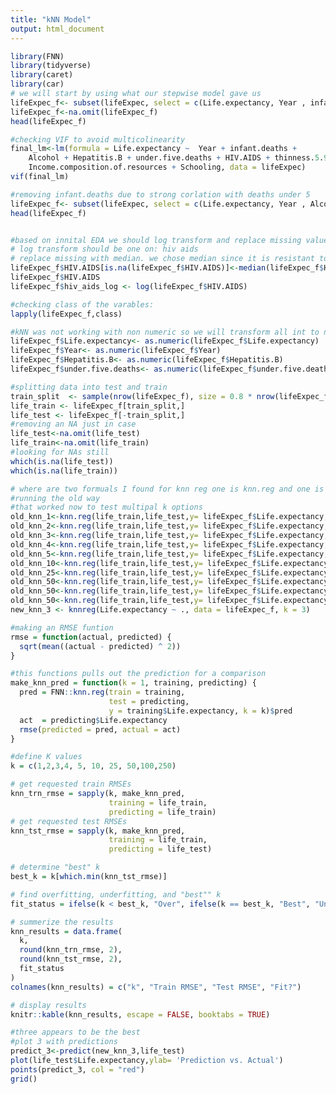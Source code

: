 ```yaml
---
title: "kNN Model"
output: html_document
---
```

```R
library(FNN)
library(tidyverse)
library(caret)
library(car)
# we will start by using what our stepwise model gave us
lifeExpec_f<- subset(lifeExpec, select = c(Life.expectancy, Year , infant.deaths, Alcohol, Hepatitis.B, under.five.deaths, HIV.AIDS, thinness.5.9.years, Income.composition.of.resources, Schooling))
lifeExpec_f<-na.omit(lifeExpec_f)
head(lifeExpec_f)

#checking VIF to avoid multicolinearity
final_lm<-lm(formula = Life.expectancy ~  Year + infant.deaths + 
    Alcohol + Hepatitis.B + under.five.deaths + HIV.AIDS + thinness.5.9.years + 
    Income.composition.of.resources + Schooling, data = lifeExpec)
vif(final_lm)

#removing infant.deaths due to strong corlation with deaths under 5
lifeExpec_f<- subset(lifeExpec, select = c(Life.expectancy, Year , Alcohol, Hepatitis.B, under.five.deaths, HIV.AIDS, thinness.5.9.years, Income.composition.of.resources, Schooling))
head(lifeExpec_f)


#based on innital EDA we should log transform and replace missing values with median
# log transform should be one on: hiv aids
# replace missing with median. we chose median since it is resistant to outliars and given our cook's D plot from obj 1 we saw some potential outliars
lifeExpec_f$HIV.AIDS[is.na(lifeExpec_f$HIV.AIDS)]<-median(lifeExpec_f$HIV.AIDS,na.rm=T)
lifeExpec_f$HIV.AIDS
lifeExpec_f$hiv_aids_log <- log(lifeExpec_f$HIV.AIDS)

#checking class of the varables:
lapply(lifeExpec_f,class)

#kNN was not working with non numeric so we will transform all int to numeric variables here
lifeExpec_f$Life.expectancy<- as.numeric(lifeExpec_f$Life.expectancy)
lifeExpec_f$Year<- as.numeric(lifeExpec_f$Year)
lifeExpec_f$Hepatitis.B<- as.numeric(lifeExpec_f$Hepatitis.B)
lifeExpec_f$under.five.deaths<- as.numeric(lifeExpec_f$under.five.deaths)

#splitting data into test and train
train_split  <- sample(nrow(lifeExpec_f), size = 0.8 * nrow(lifeExpec_f))
life_train <- lifeExpec_f[train_split,]
life_test <- lifeExpec_f[-train_split,]
#removing an NA just in case
life_test<-na.omit(life_test)
life_train<-na.omit(life_train)
#looking for NAs still
which(is.na(life_test))
which(is.na(life_train))

# where are two formuals I found for knn reg one is knn.reg and one is knnreg
#running the old way
#that worked now to test multipal k options
old_knn_1<-knn.reg(life_train,life_test,y= lifeExpec_f$Life.expectancy,k=1)
old_knn_2<-knn.reg(life_train,life_test,y= lifeExpec_f$Life.expectancy,k=2)
old_knn_3<-knn.reg(life_train,life_test,y= lifeExpec_f$Life.expectancy,k=3)
old_knn_4<-knn.reg(life_train,life_test,y= lifeExpec_f$Life.expectancy,k=4)
old_knn_5<-knn.reg(life_train,life_test,y= lifeExpec_f$Life.expectancy,k=5)
old_knn_10<-knn.reg(life_train,life_test,y= lifeExpec_f$Life.expectancy,k=10)
old_knn_25<-knn.reg(life_train,life_test,y= lifeExpec_f$Life.expectancy,k=25)
old_knn_50<-knn.reg(life_train,life_test,y= lifeExpec_f$Life.expectancy,k=50)
old_knn_50<-knn.reg(life_train,life_test,y= lifeExpec_f$Life.expectancy,k=100)
old_knn_50<-knn.reg(life_train,life_test,y= lifeExpec_f$Life.expectancy,k=250)
new_knn_3 <- knnreg(Life.expectancy ~ ., data = lifeExpec_f, k = 3)

#making an RMSE funtion
rmse = function(actual, predicted) {
  sqrt(mean((actual - predicted) ^ 2))
}

#this functions pulls out the prediction for a comparison
make_knn_pred = function(k = 1, training, predicting) {
  pred = FNN::knn.reg(train = training, 
                      test = predicting, 
                      y = training$Life.expectancy, k = k)$pred
  act  = predicting$Life.expectancy
  rmse(predicted = pred, actual = act)
}

#define K values
k = c(1,2,3,4, 5, 10, 25, 50,100,250)

# get requested train RMSEs
knn_trn_rmse = sapply(k, make_knn_pred, 
                      training = life_train, 
                      predicting = life_train)
# get requested test RMSEs
knn_tst_rmse = sapply(k, make_knn_pred, 
                      training = life_train, 
                      predicting = life_test)

# determine "best" k
best_k = k[which.min(knn_tst_rmse)]

# find overfitting, underfitting, and "best"" k
fit_status = ifelse(k < best_k, "Over", ifelse(k == best_k, "Best", "Under"))

# summerize the results
knn_results = data.frame(
  k,
  round(knn_trn_rmse, 2),
  round(knn_tst_rmse, 2),
  fit_status
)
colnames(knn_results) = c("k", "Train RMSE", "Test RMSE", "Fit?")

# display results
knitr::kable(knn_results, escape = FALSE, booktabs = TRUE)

#three appears to be the best
#plot 3 with predictions
predict_3<-predict(new_knn_3,life_test)
plot(life_test$Life.expectancy,ylab= 'Prediction vs. Actual')
points(predict_3, col = "red")
grid()


```